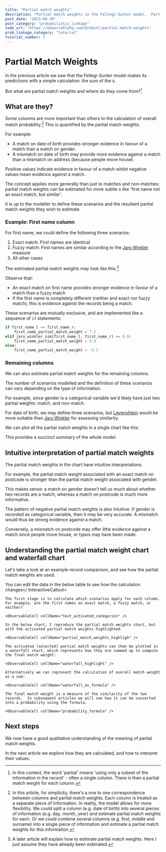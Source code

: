 ```yaml
---
title: "Partial match weights"
description: "Partial match weights in the Fellegi-Sunter model.  Part of an explorable, interactive introduction to probabilistic record linkage (data deduplication) theory"
post_date: "2023-09-20"
post_category: "probabilistic_linkage"
code_url: "https://observablehq.com/@robinl/partial-match-weights"
prob_linkage_category: "tutorial"
tutorial_number: 2
---
```









# Partial Match Weights


In the previous article we saw that the Fellegi-Sunter model makes its predictions with a simple calculation: the sum of the <DefinitionToolTip term="partial_match_weight" />s.

But what are partial match weights and where do they come from?[^1]

[^1]: In this context, the word 'partial' means 'using only a subset of the information in the record' - often a single column.  There is then a partial match weight for each column.

## What are they?

Some columns are more important than others to the calculation of overall match probability.[^2]  This is quantified by the partial match weights.

[^2]: In this article, for simplicity,  there's a one to one correspondence between columns and partial match weights. Each column is treated as a separate piece of information.  In reality, the model allows for more flexibility.  We could split a column (e.g. date of birth) into several pieces of information (e.g. day, month, year) and estimate partial match weights for each.  Or we could combine several columns (e.g. first, middle and surname) into a single piece of information and estimate a partial match weights for this information.

For example:

-  A match on date of birth provides stronger evidence in favour of a match than a match on gender.
-  A mismatch on date of birth may provide more evidence against a match than a mismatch on address (because people move house).

Positive values indicate evidence in favour of a match whilst negative values mean evidence against a match.

The concept applies more generally than just to matches and non-matches: partial match weights can be estimated for more subtle <DefinitionToolTip term="scenario" />s like 'first name not an exact match, but similar'.

It is up to the modeller to define these scenarios and the resultant partial match weights they wish to estimate.

### Example:  First name column

For first name, we could define the following three scenarios:

1. Exact match: First names are identical
2. Fuzzy match:  First names are similar according to the [Jaro Winkler](https://en.wikipedia.org/wiki/Jaro%E2%80%93Winkler_distance#Jaro%E2%80%93Winkler_similarity) measure
3. All other cases

The estimated partial match weights may look like this:[^3]

[^3]:A later article will explain how to estimate partial match weights.  Here I just assume they have already been estimated.

<VegaLite spec={partial_match_weights_first_name} />

Observe that:
- An exact match on first name provides stronger evidence in favour of a match than a fuzzy match
- If the first name is completely different (neither and exact nor fuzzy match), this is evidence against the records being a match.

These scenarios are mutually exclusive, and are implemented like a sequence of `if` statements:

```python
if first_name_l == first_name_r:
    first_name_partial_match_weight = 7.2
elif jaro_winkler_sim(first_name_l, first_name_r) >= 0.9:
    first_name_partial_match_weight = 5.9
else:
    first_name_partial_match_weight = -3.3
```


### Remaining columns

We can also estimate partial match weights for the remaining columns.

The number of scenarios modelled and the definition of these scenarios can vary depending on the type of information.

For example, since gender is a categorical variable we'd likely have just two partial weights: match, and non-match.

For date of birth, we may define three scenarios, but [Levenshtein](https://en.wikipedia.org/wiki/Levenshtein_distance) would be more suitable than [Jaro Winkler](https://en.wikipedia.org/wiki/Jaro%E2%80%93Winkler_distance) for assessing similarity.

We can plot all the partial match weights in a single chart like this:

<VegaLite spec={partial_match_weights} />

This provides a succinct summary of the whole model.

## Intuitive interpretation of partial match weights

The partial match weights in the chart have intuitive interpretations.

For example, the partial match weight associated with an exact match on postcode is stronger than the partial match weight associated with gender.

This makes sense: a match on gender doesn't tell us much about whether two records are a match, whereas a match on postcode is much more informative.

The pattern of negative partial match weights is also intuitive:  If gender is recorded as categorical variable, then it may be very accurate.  A mismatch would thus be strong evidence against a match.

Conversely, a mismatch on postcode may offer little evidence against a match since people move house, or typos may have been made.

## Understanding the partial match weight chart and waterfall chart

Let's take a look at an example record comparison, and see how the partial match weights are used.


<InteractiveCallout>You can edit the data in the below table to see how the calculation changes</ InteractiveCallout>



<WithObservableProvider notebook={notebook}>
    <ObservableCell cellName="input_table" />

    The first stage is to calculate which scenarios apply for each column.  For example, are the first names an exact match, a fuzzy match, or neither?

    <ObservableCell cellName="text_activated_categories" />

    In the below chart, I reproduce the partial match weights chart, but with the activated partial match weights highlighted.

    <ObservableCell cellName="partial_match_weights_highligh" />

    The activated (selected) partial match weights can then be plotted in a waterfall chart, which represents how they are summed up to compute the final match weight:

    <ObservableCell cellName="waterfall_highlight" />

    Alternatively we can represent the calculation of overall match weight as a sum:

    <ObservableCell cellName="waterfall_as_formula" />

    The final match weight is a measure of the similarity of the two records.  In subsequent articles we will see how it can be converted into a probability using the formula:

    <ObservableCell cellName="probability_formula" />

</WithObservableProvider>



## Next steps

We now have a good qualitative understanding of the meaning of partial match weights.

In the next article we explore how they are calculated, and how to interpret their values.


